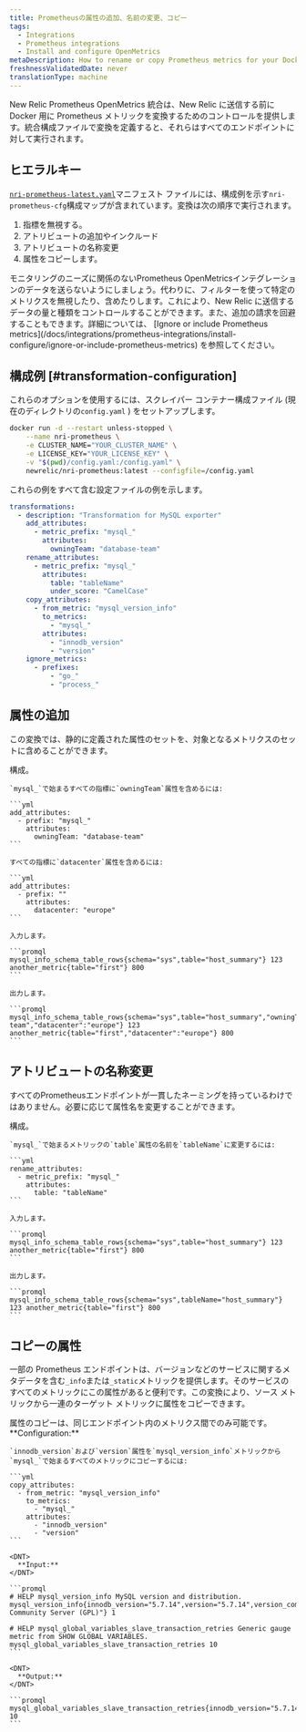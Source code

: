 ```yaml
---
title: Prometheusの属性の追加、名前の変更、コピー
tags:
  - Integrations
  - Prometheus integrations
  - Install and configure OpenMetrics
metaDescription: How to rename or copy Prometheus metrics for your Docker integration before sending them to New Relic.
freshnessValidatedDate: never
translationType: machine
---
```


New Relic Prometheus OpenMetrics 統合は、New Relic に送信する前に Docker 用に Prometheus メトリックを変換するためのコントロールを提供します。統合構成ファイルで変換を定義すると、それらはすべてのエンドポイントに対して実行されます。

## ヒエラルキー

[`nri-prometheus-latest.yaml`](https://download.newrelic.com/infrastructure_agent/integrations/kubernetes/nri-prometheus-latest.yaml)マニフェスト ファイルには、構成例を示す`nri-prometheus-cfg`構成マップが含まれています。変換は次の順序で実行されます。

1. 指標を無視する。
2. アトリビュートの追加やインクルード
3. アトリビュートの名称変更
4. 属性をコピーします。

<Callout variant="important">
  モニタリングのニーズに関係のないPrometheus OpenMetricsインテグレーションのデータを送らないようにしましょう。代わりに、フィルターを使って特定のメトリクスを無視したり、含めたりします。これにより、New Relic に送信するデータの量と種類をコントロールすることができます。また、追加の請求を回避することもできます。詳細については、 [Ignore or include Prometheus metrics](/docs/integrations/prometheus-integrations/install-configure/ignore-or-include-prometheus-metrics) を参照してください。
</Callout>

## 構成例 [#transformation-configuration]

これらのオプションを使用するには、スクレイパー コンテナー構成ファイル (現在のディレクトリの`config.yaml` ) をセットアップします。

```sh
docker run -d --restart unless-stopped \
    --name nri-prometheus \
    -e CLUSTER_NAME="YOUR_CLUSTER_NAME" \
    -e LICENSE_KEY="YOUR_LICENSE_KEY" \
    -v "$(pwd)/config.yaml:/config.yaml" \
    newrelic/nri-prometheus:latest --configfile=/config.yaml
```

これらの例をすべて含む設定ファイルの例を示します。

```yml
transformations:
  - description: "Transformation for MySQL exporter"
    add_attributes:
      - metric_prefix: "mysql_"
        attributes:
          owningTeam: "database-team"
    rename_attributes:
      - metric_prefix: "mysql_"
        attributes:
          table: "tableName"
          under_score: "CamelCase"
    copy_attributes:
      - from_metric: "mysql_version_info"
        to_metrics:
          - "mysql_"
        attributes:
          - "innodb_version"
          - "version"
    ignore_metrics:
      - prefixes:
          - "go_"
          - "process_"
```

## 属性の追加

この変換では、静的に定義された属性のセットを、対象となるメトリクスのセットに含めることができます。

<CollapserGroup>
  <Collapser id="example-copy" title="属性の追加">
    構成。

    `mysql_`で始まるすべての指標に`owningTeam`属性を含めるには:

    ```yml
    add_attributes:
      - prefix: "mysql_"
        attributes: 
          owningTeam: "database-team"
    ```

    すべての指標に`datacenter`属性を含めるには:

    ```yml
    add_attributes:
      - prefix: ""
        attributes: 
          datacenter: "europe"
    ```

    入力します。

    ```promql
    mysql_info_schema_table_rows{schema="sys",table="host_summary"} 123 another_metric{table="first"} 800
    ```

    出力します。

    ```promql
    mysql_info_schema_table_rows{schema="sys",table="host_summary","owningTeam":"database-team","datacenter":"europe"} 123 another_metric{table="first","datacenter":"europe"} 800
    ```
  </Collapser>
</CollapserGroup>

## アトリビュートの名称変更

すべてのPrometheusエンドポイントが一貫したネーミングを持っているわけではありません。必要に応じて属性名を変更することができます。

<CollapserGroup>
  <Collapser id="example-rename" title="アトリビュートの名称変更">
    構成。

    `mysql_`で始まるメトリックの`table`属性の名前を`tableName`に変更するには:

    ```yml
    rename_attributes:
      - metric_prefix: "mysql_" 
        attributes:
          table: "tableName"
    ```

    入力します。

    ```promql
    mysql_info_schema_table_rows{schema="sys",table="host_summary"} 123 another_metric{table="first"} 800
    ```

    出力します。

    ```promql
    mysql_info_schema_table_rows{schema="sys",tableName="host_summary"} 123 another_metric{table="first"} 800
    ```
  </Collapser>
</CollapserGroup>

## コピーの属性

一部の Prometheus エンドポイントは、バージョンなどのサービスに関するメタデータを含む`_info`または`_static`メトリックを提供します。そのサービスのすべてのメトリックにこの属性があると便利です。この変換により、ソース メトリックから一連のターゲット メトリックに属性をコピーできます。

<Callout variant="important">
  属性のコピーは、同じエンドポイント内のメトリクス間でのみ可能です。
</Callout>

<CollapserGroup>
  <Collapser id="example-copy" title="コピーの属性">
    <DNT>
      **Configuration:**
    </DNT>

    `innodb_version`および`version`属性を`mysql_version_info`メトリックから`mysql_`で始まるすべてのメトリックにコピーするには:

    ```yml
    copy_attributes:
      - from_metric: "mysql_version_info"
        to_metrics:
          - "mysql_" 
        attributes: 
          - "innodb_version"
          - "version"
    ```

    <DNT>
      **Input:**
    </DNT>

    ```promql
    # HELP mysql_version_info MySQL version and distribution. 
    mysql_version_info{innodb_version="5.7.14",version="5.7.14",version_comment="MySQL Community Server (GPL)"} 1

    # HELP mysql_global_variables_slave_transaction_retries Generic gauge metric from SHOW GLOBAL VARIABLES. 
    mysql_global_variables_slave_transaction_retries 10
    ```

    <DNT>
      **Output:**
    </DNT>

    ```promql
    mysql_global_variables_slave_transaction_retries{innodb_version="5.7.14",version="5.7.14"} 10
    ```
  </Collapser>
</CollapserGroup>